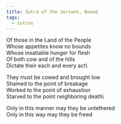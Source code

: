```yaml
---
title: Sutra of the Servant, Bound
tags:
  - sutras
---
```


Of those in the Land of the People\
Whose appetites know no bounds\
Whose insatiable hunger for flesh\
Of both cow and of the hills\
Dictate their each and every act\

They must be cowed and brought low\
Shamed to the point of breakage\
Worked to the point of exhaustion\
Starved to the point neighboring death\

Only in this manner may they be untethered\
Only in this way may they be freed

